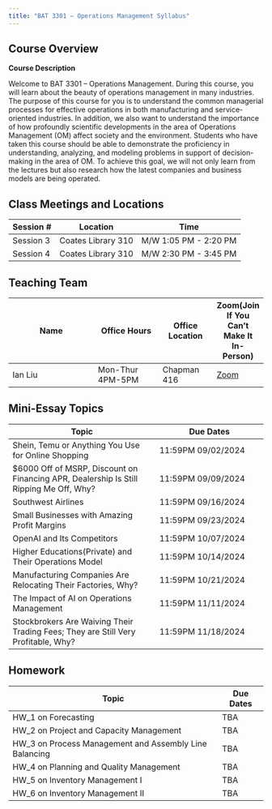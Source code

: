 ```yaml
---
title: "BAT 3301 – Operations Management Syllabus"
---
```


## Course Overview

**Course Description**

Welcome to BAT 3301 – Operations Management. During this course, you will learn about the beauty of operations management in many industries. The purpose of this course for you is to understand the common managerial processes for effective operations in both manufacturing and service-oriented industries. In addition, we also want to understand the importance of how profoundly scientific developments in the area of Operations Management (OM) affect society and the environment. Students who have taken this course should be able to demonstrate the proficiency in understanding, analyzing, and modeling problems in support of decision-making in the area of OM. To achieve this goal, we will not only learn from the lectures but also research how the latest companies and business models are being operated.

## Class Meetings and Locations

| Session # | Location | Time                 |
|---------|----------|------------------------|
| Session 3 | Coates Library 310   | M/W  1:05 PM - 2:20 PM|
| Session 4 | Coates Library 310   | M/W  2:30 PM - 3:45 PM|


## Teaching Team 

| Name                 | Office Hours   | Office Location    | Zoom(Join If You Can't Make It In-Person) |
|----------------------|----------------|-------------|------|
| Ian Liu              | Mon-Thur  4PM-5PM   | Chapman 416 |  [Zoom](https://trinity.zoom.us/j/95386383129)    |


## Mini-Essay Topics

| Topic                 | Due Dates   |
|----------------------|----------------|
| Shein, Temu or Anything You Use for Online Shopping | 11:59PM 09/02/2024 | 
| $6000 Off of MSRP, Discount on Financing APR, Dealership Is Still Ripping Me Off, Why? | 11:59PM 09/09/2024  |
| Southwest Airlines  | 11:59PM 09/16/2024 |
| Small Businesses with Amazing Profit Margins  | 11:59PM 09/23/2024  |
| OpenAI and Its Competitors  | 11:59PM 10/07/2024  |
| Higher Educations(Private) and Their Operations Model  | 11:59PM 10/14/2024  |
| Manufacturing Companies Are Relocating Their Factories, Why?  | 11:59PM 10/21/2024  |
| The Impact of AI on Operations Management  | 11:59PM 11/11/2024  |
| Stockbrokers Are Waiving Their Trading Fees; They are Still Very Profitable, Why?  | 11:59PM 11/18/2024  |


## Homework

| Topic                 | Due Dates   |
|----------------------|----------------|
| HW_1 on Forecasting | TBA  | 
| HW_2 on Project and Capacity Management | TBA  | 
| HW_3 on Process Management and Assembly Line Balancing  | TBA  | 
| HW_4 on Planning and Quality Management | TBA  | 
| HW_5 on Inventory Management I | TBA  | 
| HW_6 on Inventory Management II  | TBA  | 